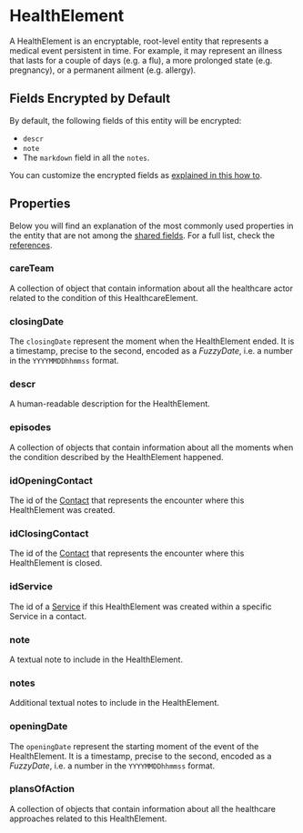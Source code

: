 # HealthElement

A HealthElement is an encryptable, root-level entity that represents a medical event persistent in time. For example,
it may represent an illness that lasts for a couple of days (e.g. a flu), a more prolonged state (e.g. pregnancy), or
a permanent ailment (e.g. allergy).

## Fields Encrypted by Default
By default, the following fields of this entity will be encrypted:
- `descr`
- `note`
- The `markdown` field in all the `notes`.

You can customize the encrypted fields as [explained in this how to](/nsdk/how-to/initialize-the-sdk/configure-what-to-encrypt).

## Properties

Below you will find an explanation of the most commonly used properties in the entity that are not among the
[shared fields](/nsdk/explanations/data-model/#shared-fields). For a full list, check the [references](TODO).

### careTeam
A collection of object that contain information about all the healthcare actor related to the condition of this 
HealthcareElement.

### closingDate
The `closingDate` represent the moment when the HealthElement ended. It is a timestamp, precise to the second,
encoded as a *FuzzyDate*, i.e. a number in the `YYYYMMDDhhmmss` format.

### descr
A human-readable description for the HealthElement.

### episodes
A collection of objects that contain information about all the moments when the condition described by the HealthElement
happened.

### idOpeningContact
The id of the [Contact](/nsdk/explanations/data-model/contact) that represents the encounter where this HealthElement
was created.

### idClosingContact
The id of the [Contact](/nsdk/explanations/data-model/contact) that represents the encounter where this HealthElement
is closed.

### idService
The id of a [Service](/nsdk/explanations/data-model/service) if this HealthElement was created within a specific Service
in a contact.

### note
A textual note to include in the HealthElement.

### notes
Additional textual notes to include in the HealthElement.

### openingDate
The `openingDate` represent the starting moment of the event of the HealthElement. It is a timestamp, precise to the second,
encoded as a *FuzzyDate*, i.e. a number in the `YYYYMMDDhhmmss` format.

### plansOfAction
A collection of objects that contain information about all the healthcare approaches related to this HealthElement.
